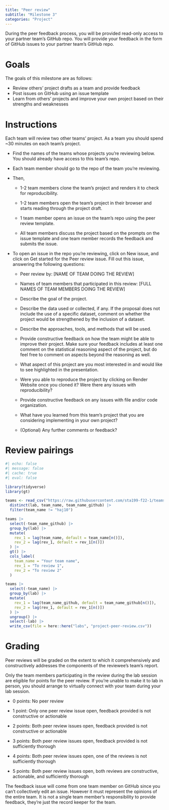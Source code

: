 ```yaml
---
title: "Peer review"
subtitle: "Milestone 3"
categories: "Project"
---
```


During the peer feedback process, you will be provided read-only access to your partner team's GitHub repo.
You will provide your feedback in the form of GitHub issues to your partner team's GitHub repo.

# Goals

The goals of this milestone are as follows:

-   Review others' project drafts as a team and provide feedback
-   Post issues on GitHub using an issue template
-   Learn from others' projects and improve your own project based on their strengths and weaknesses

# Instructions

Each team will review two other teams' project.
As a team you should spend \~30 minutes on each team's project.

-   Find the names of the teams whose projects you're reviewing below.
    You should already have access to this team's repo.

-   Each team member should go to the repo of the team you're reviewing.

-   Then,

    -   1-2 team members clone the team's project and renders it to check for reproducibility.

    -   1-2 team members open the team's project in their browser and starts reading through the project draft.

    -   1 team member opens an issue on the team's repo using the peer review template.

    -   All team members discuss the project based on the prompts on the issue template and one team member records the feedback and submits the issue.

-   To open an issue in the repo you're reviewing, click on New issue, and click on Get started for the Peer review issue.
    Fill out this issue, answering the following questions:

    -   Peer review by: \[NAME OF TEAM DOING THE REVIEW\]

    -   Names of team members that participated in this review: \[FULL NAMES OF TEAM MEMBERS DOING THE REVIEW\]

    -   Describe the goal of the project.

    -   Describe the data used or collected, if any.
        If the proposal does not include the use of a specific dataset, comment on whether the project would be strengthened by the inclusion of a dataset.

    -   Describe the approaches, tools, and methods that will be used.

    -   Provide constructive feedback on how the team might be able to improve their project.
        Make sure your feedback includes at least one comment on the statistical reasoning aspect of the project, but do feel free to comment on aspects beyond the reasoning as well.

    -   What aspect of this project are you most interested in and would like to see highlighted in the presentation.

    -   Were you able to reproduce the project by clicking on Render Website once you cloned it?
        Were there any issues with reproducibility?

    -   Provide constructive feedback on any issues with file and/or code organization.

    -   What have you learned from this team's project that you are considering implementing in your own project?

    -   (Optional) Any further comments or feedback?

# Review pairings

```r
#| echo: false
#| message: false
#| cache: true
#| eval: false

library(tidyverse)
library(gt)

teams <- read_csv("https://raw.githubusercontent.com/sta199-f22-1/teams/main/teams.csv?token=GHSAT0AAAAAAB3EHE2PB3NHYYC3FJQO2I4EY4A7A6A") |> 
  distinct(lab, team_name, team_name_github) |>
  filter(team_name != "haj10")

teams |>
  select(-team_name_github) |>
  group_by(lab) |>
  mutate(
    rev_1 = lag(team_name, default = team_name[n()]),
    rev_2 = lag(rev_1, default = rev_1[n()])
  ) |>
  gt() |>
  cols_label(
    team_name = "Your team name",
    rev_1 = "To review 1",
    rev_2 = "To review 2"
  )

teams |>
  select(-team_name) |>
  group_by(lab) |>
  mutate(
    rev_1 = lag(team_name_github, default = team_name_github[n()]),
    rev_2 = lag(rev_1, default = rev_1[n()])
  ) |>
  ungroup() |>
  select(-lab) |>
  write_csv(file = here::here("labs", "project-peer-review.csv"))
```

# Grading

Peer reviews will be graded on the extent to which it comprehensively and constructively addresses the components of the reviewee's team's report.

Only the team members participating in the review during the lab session are eligible for points for the peer review.
If you're unable to make it to lab in person, you should arrange to virtually connect with your team during your lab session.

-   0 points: No peer review

-   1 point: Only one peer review issue open, feedback provided is not constructive or actionable

-   2 points: Both peer review issues open, feedback provided is not constructive or actionable

-   3 points: Both peer review issues open, feedback provided is not sufficiently thorough

-   4 points: Both peer review issues open, one of the reviews is not sufficiently thorough

-   5 points: Both peer review issues open, both reviews are constructive, actionable, and sufficiently thorough

::: callout-note
The feedback issue will come from one team member on GitHub since you can't collectively edit an issue.
However it must represent the opinions of the entire team.
It is not a single team member's responsibility to provide feedback, they're just the record keeper for the team.
:::
